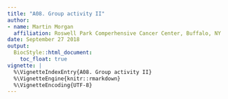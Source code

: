 ```yaml
---
title: "A08. Group activity II"
author:
- name: Martin Morgan
  affiliation: Roswell Park Comperhensive Cancer Center, Buffalo, NY
date: September 27 2018
output:
  BiocStyle::html_document:
    toc_float: true
vignette: |
  %\VignetteIndexEntry{A08. Group activity II}
  %\VignetteEngine{knitr::rmarkdown}
  %\VignetteEncoding{UTF-8}
---
```


